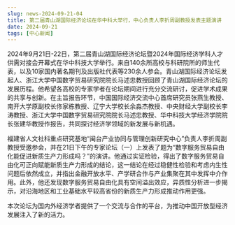```yaml
---
slug: news-2024-09-21-04
title: 第二届青山湖国际经济论坛在华中科大举行，中心负责人李折周副教授发表主题演讲
date: 2024-09-21
tags: [中心新闻]
---
```


<!-- 可选：在 static/img/news/ 上传配图，修改下行文件名 -->
<!-- ![](/img/news/2024-09-21-03.jpg) -->

<!-- 在此粘贴正文（可直接从 Word 粘贴，建议适当加小标题/加粗，并使用 /img/news/ 路径插图） -->

2024年9月21日-22日，第二届青山湖国际经济论坛暨2024年国际经济学科人才供需对接会开幕式在华中科技大学举行。来自140余所高校与科研院所的师生代表，以及10家国内著名期刊及出版社代表等230余人参会。青山湖国际经济论坛发起人、浙江大学中国数字贸易研究院院长马述忠教授回顾了青山湖国际经济论坛的发展历程。他希望各高校的专家学者在论坛期间进行充分交流研讨，促进学术成果的共享与创新。在主旨报告环节，中国国际经济交流中心首席研究员张燕生教授、南开大学原副校长佟家栋教授、辽宁大学校长余淼杰教授、中央财经大学副校长李涛教授、浙江大学中国数字贸易研究院院长马述忠教授、华中科技大学经济学院院长张建华教授作报告，共同探讨经济学领域的新发展与新机遇。

福建省人文社科重点研究基地“闽台产业协同与管理创新研究中心”负责人李折周副教授受邀参会，并在21日下午的专家论坛（一）上发表了题为“数字服务贸易自由化能促进新质生产力形成吗？”的演讲。他通过实证检验，得出了数字服务贸易自由化可正向赋能新质生产力形成的结论，这一结论在经过稳健性检验和考虑内生性问题后依然成立，并指出金融开放水平、产学研合作与产业集聚在其中发挥中介作用。此外，他还发现数字服务贸易自由化具有空间溢出效应，异质性分析进一步揭示，对沿海地区和工业基础水平较高省份的新质生产力形成推动作用更强。

本次论坛为国内外经济学者提供了一个交流与合作的平台，为推动中国开放型经济发展注入了新的活力。
